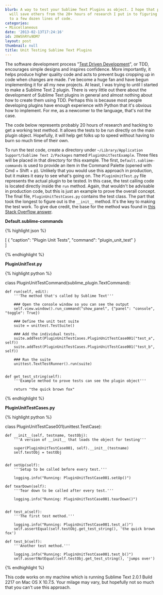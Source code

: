 ```yaml
---
blurb: A way to test your Sublime Text Plugins as object. I hope that posting this
  will save others from the 20+ hours of research I put in to figuring out what amounts
  to a few dozen lines of code.
categories:
- Miscellaneous
date: '2013-02-13T17:24:16'
id: 20WShRYu9DM7
layout: post
thumbnail: null
title: Unit Testing Sublime Text Plugins
---
```


The software development process "[Test Driven Development][1]", or TDD, encourages simple designs and inspires confidence. More importantly, it helps produce higher quality code and acts to prevent bugs cropping up in code when changes are made. I've become a huge fan and have begun implementing it for all my new projects. At least, I was trying to until I started to make a Sublime Text 2 plugin. There is very little out there about the development of Sublime Text plugins in general and almost nothing about how to create them using TDD. Perhaps this is because most people developing plugins have enough experience with Python that it's obvious how to implement. For me, as a newcomer to the language, that's not the case. 

The code below represents probably 20 hours of research and hacking to get a working test method. It allows the tests to be run directly on the main plugin object. Hopefully, it will help get folks up to speed without having to burn so much time of their own. 

To run the test code, create a directory under `~/Library/Application Support/Sublime Text 2/Packages` named `PluginUnitTestExample`. Three files will be placed in that directory for this example. The first, `Default.sublime-commands` is used to provide an item in the Command Palette (opened with Cmd + Shift + p). Unlikely that you would use this approach in production, but it makes it easy to see what's going on. The `PluginUnitTest.py` file represents the actual plugin to be tested. In this case, the test calling code is located directly inside the `run` method. Again, that wouldn't be advisable in production code, but this is just an example to prove the overall concept. The final file, `PluginUnitTestCases.py` contains the test class. The part that took the longest to figure out is the `__init__` method. It's the key to making the test work. To give due credit, the base for the method was found in [this Stack Overflow answer][2]. 

**Default.sublime-commands**


{% highlight json %}

[
	{
		"caption": "Plugin Unit Tests",
		"command": "plugin_unit_test"
	}	
]

{% endhighlight %}



**PluginUnitTest.py**

{% highlight python %}


class PluginUnitTestCommand(sublime_plugin.TextCommand):

	def run(self, edit):
		'''The method that's called by Sublime Text'''

		### Open the console window so you can see the output
		self.view.window().run_command("show_panel", {"panel": "console", "toggle": True})

		### Define the unit test suite
		suite = unittest.TestSuite()

		### Add the individual tests. 
		suite.addTest(PluginUnitTestCases.PluginUnitTestCase001("test_a", self))
		suite.addTest(PluginUnitTestCases.PluginUnitTestCase001("test_b", self))

		### Run the suite
		unittest.TextTestRunner().run(suite)


	def get_test_string(self):
		'''Example method to prove tests can see the plugin object'''

		return "the quick brown fox"
{% endhighlight %}



**PluginUnitTestCases.py**

{% highlight python %}


class PluginUnitTestCase001(unittest.TestCase):

	def __init__(self, testname, testObj):
		'''A version of __init__ that loads the object for testing'''

		super(PluginUnitTestCase001, self).__init__(testname)
		self.testObj = testObj


	def setUp(self):
		'''Setup to be called before every test.'''
	
		logging.info("Running: PluginUnitTestCase001.setUp()")

	def tearDown(self):
		'''Tear down to be called after every test.'''

		logging.info("Running: PluginUnitTestCase001.tearDown()")


	def test_a(self):
		'''The first test method.'''

		logging.info("Running: PluginUnitTestCase001.test_a()")
		self.assertEqual(self.testObj.get_test_string(), 'the quick brown fox')

	def test_b(self):
		'''Another test method.'''
	
		logging.info("Running: PluginUnitTestCase001.test_b()")
		self.assertNotEqual(self.testObj.get_test_string(), 'jumps over')

{% endhighlight %}


This code works on my machine which is running Sublime Text 2.0.1 Build 2217 on Mac OS X 10.7.5. Your milage may vary, but hopefully not so much that you can't use this approach. 




[1]: http://en.wikipedia.org/wiki/Test-driven_development

[2]: http://stackoverflow.com/a/2081750/102401